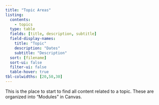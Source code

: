 ```yaml
---
title: "Topic Areas"
listing:
  contents:
    - topics
  type: table
  fields: [title, description, subtitle]
  field-display-names:
    title: "Topic"
    description: "Dates"
    subtitle: "Description"
  sort: [filename]
  sort-ui: false
  filter-ui: false
  table-hover: true
tbl-colwidths: [20,50,30]
---
```


This is the place to start to find all content related to a topic. These are organized into "Modules" in Canvas.  